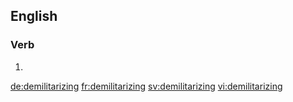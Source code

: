 ==English==

===Verb===
{{head|en|present participle}}

# {{present participle of|demilitarize|lang=en|nocat=1}}

[[de:demilitarizing]]
[[fr:demilitarizing]]
[[sv:demilitarizing]]
[[vi:demilitarizing]]